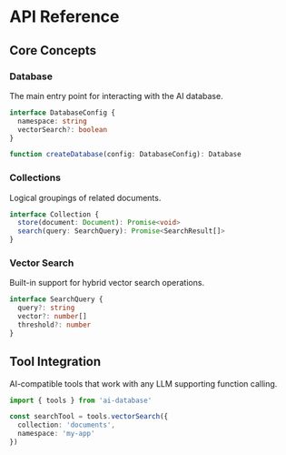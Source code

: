 # API Reference

## Core Concepts

### Database
The main entry point for interacting with the AI database.

```typescript
interface DatabaseConfig {
  namespace: string
  vectorSearch?: boolean
}

function createDatabase(config: DatabaseConfig): Database
```

### Collections
Logical groupings of related documents.

```typescript
interface Collection {
  store(document: Document): Promise<void>
  search(query: SearchQuery): Promise<SearchResult[]>
}
```

### Vector Search
Built-in support for hybrid vector search operations.

```typescript
interface SearchQuery {
  query?: string
  vector?: number[]
  threshold?: number
}
```

## Tool Integration
AI-compatible tools that work with any LLM supporting function calling.

```typescript
import { tools } from 'ai-database'

const searchTool = tools.vectorSearch({
  collection: 'documents',
  namespace: 'my-app'
})
```
